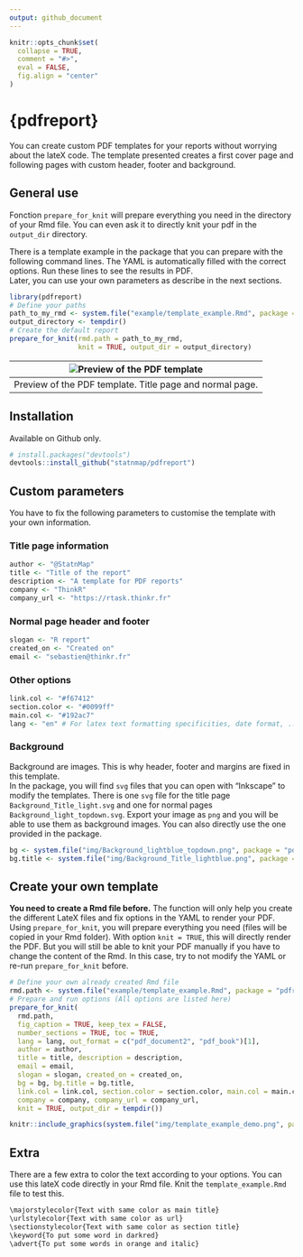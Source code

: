 ```yaml
---
output: github_document
---
```


```r
knitr::opts_chunk$set(
  collapse = TRUE,
  comment = "#>",
  eval = FALSE,
  fig.align = "center"
)
```

# {pdfreport}

You can create custom PDF templates for your reports without worrying about the lateX code. The template presented creates a first cover page and following pages with custom header, footer and background.  

## General use

Fonction `prepare_for_knit` will prepare everything you need in the directory of your Rmd file. You can even ask it to directly knit your pdf in the `output_dir` directory.  

There is a template example in the package that you can prepare with the following command lines. The YAML is automatically filled with the correct options. Run these lines to see the results in PDF.   
Later, you can use your own parameters as describe in the next sections.

```r
library(pdfreport)
# Define your paths
path_to_my_rmd <- system.file("example/template_example.Rmd", package = "pdfreport")
output_directory <- tempdir()
# Create the default report
prepare_for_knit(rmd.path = path_to_my_rmd,
                 knit = TRUE, output_dir = output_directory)
```

|![Preview of the PDF template](https://raw.githubusercontent.com/statnmap/pdfreport/master/inst/img/template_example_demo.png)|
|:---:|
|Preview of the PDF template. Title page and normal page.|

## Installation

Available on Github only.

```r
# install.packages("devtools")
devtools::install_github("statnmap/pdfreport")
```

## Custom parameters
You have to fix the following parameters to customise the template with your own information.

### Title page information

```r
author <- "@StatnMap"
title <- "Title of the report"
description <- "A template for PDF reports"
company <- "ThinkR"
company_url <- "https://rtask.thinkr.fr"
```

### Normal page header and footer

```r
slogan <- "R report"
created_on <- "Created on"
email <- "sebastien@thinkr.fr"
```

### Other options

```r
link.col <- "#f67412"
section.color <- "#0099ff"
main.col <- "#192ac7"
lang <- "en" # For latex text formatting specificities, date format, ...
```

### Background

Background are images. This is why header, footer and margins are fixed in this template.  
In the package, you will find `svg` files that you can open with "Inkscape" to modify the templates. There is one `svg` file for the title page `Background_Title_light.svg` and one for normal pages `Background_light_topdown.svg`. Export your image as `png` and you will be able to use them as background images. You can also directly use the one provided in the package.

```r
bg <- system.file("img/Background_lightblue_topdown.png", package = "pdfreport")
bg.title <- system.file("img/Background_Title_lightblue.png", package = "pdfreport")
```

## Create your own template

**You need to create a Rmd file before.** The function will only help you create the different LateX files and fix options in the YAML to render your PDF. Using `prepare_for_knit`, you will prepare everything you need (files will be copied in your Rmd folder). With option `knit = TRUE`, this will directly render the PDF. But you will still be able to knit your PDF manually if you have to change the content of the Rmd. In this case, try to not modify the YAML or re-run `prepare_for_knit` before.  

```r
# Define your own already created Rmd file
rmd.path <- system.file("example/template_example.Rmd", package = "pdfreport")
# Prepare and run options (All options are listed here)
prepare_for_knit(
  rmd.path, 
  fig_caption = TRUE, keep_tex = FALSE,
  number_sections = TRUE, toc = TRUE,
  lang = lang, out_format = c("pdf_document2", "pdf_book")[1],
  author = author, 
  title = title, description = description,
  email = email,
  slogan = slogan, created_on = created_on,
  bg = bg, bg.title = bg.title,
  link.col = link.col, section.color = section.color, main.col = main.col,
  company = company, company_url = company_url,
  knit = TRUE, output_dir = tempdir())
```

```r
knitr::include_graphics(system.file("img/template_example_demo.png", package = "pdfreport"))
```

## Extra

There are a few extra to color the text according to your options. You can use this lateX code directly in your Rmd file. Knit the `template_example.Rmd` file to test this.

```md
\majorstylecolor{Text with same color as main title}
\urlstylecolor{Text with same color as url}
\sectionstylecolor{Text with same color as section title}
\keyword{To put some word in darkred}
\advert{To put some words in orange and italic}

```

